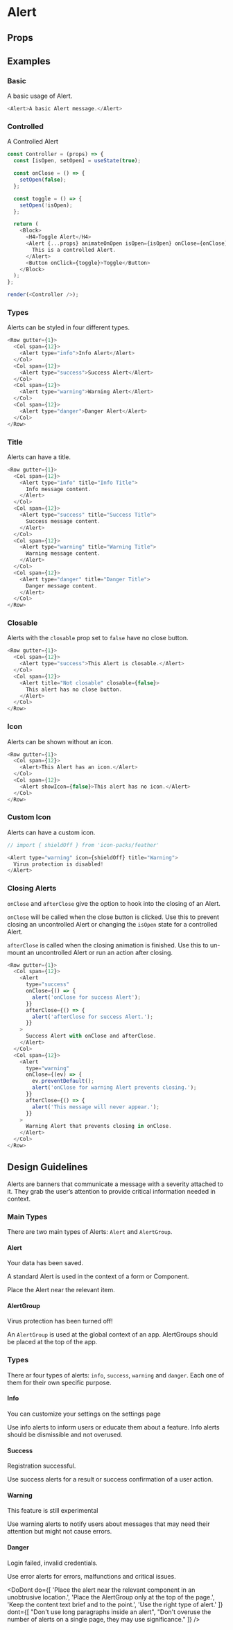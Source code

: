 
<Meta title="Alert" />

# Alert

<Description of="Alert" />

## Props

<Props of="Alert" />

## Examples

### Basic

A basic usage of Alert.

```js live
<Alert>A basic Alert message.</Alert>
```

### Controlled

A Controlled Alert

```js live withRender
const Controller = (props) => {
  const [isOpen, setOpen] = useState(true);

  const onClose = () => {
    setOpen(false);
  };

  const toggle = () => {
    setOpen(!isOpen);
  };

  return (
    <Block>
      <H4>Toggle Alert</H4>
      <Alert {...props} animateOnOpen isOpen={isOpen} onClose={onClose}>
        This is a controlled Alert.
      </Alert>
      <Button onClick={toggle}>Toggle</Button>
    </Block>
  );
};

render(<Controller />);
```

### Types

Alerts can be styled in four different types.

```js live
<Row gutter={1}>
  <Col span={12}>
    <Alert type="info">Info Alert</Alert>
  </Col>
  <Col span={12}>
    <Alert type="success">Success Alert</Alert>
  </Col>
  <Col span={12}>
    <Alert type="warning">Warning Alert</Alert>
  </Col>
  <Col span={12}>
    <Alert type="danger">Danger Alert</Alert>
  </Col>
</Row>
```

### Title

Alerts can have a title.

```js live
<Row gutter={1}>
  <Col span={12}>
    <Alert type="info" title="Info Title">
      Info message content.
    </Alert>
  </Col>
  <Col span={12}>
    <Alert type="success" title="Success Title">
      Success message content.
    </Alert>
  </Col>
  <Col span={12}>
    <Alert type="warning" title="Warning Title">
      Warning message content.
    </Alert>
  </Col>
  <Col span={12}>
    <Alert type="danger" title="Danger Title">
      Danger message content.
    </Alert>
  </Col>
</Row>
```

### Closable

Alerts with the `closable` prop set to `false` have no close button.

```js live
<Row gutter={1}>
  <Col span={12}>
    <Alert type="success">This Alert is closable.</Alert>
  </Col>
  <Col span={12}>
    <Alert title="Not closable" closable={false}>
      This alert has no close button.
    </Alert>
  </Col>
</Row>
```

### Icon

Alerts can be shown without an icon.

```js live
<Row gutter={1}>
  <Col span={12}>
    <Alert>This Alert has an icon.</Alert>
  </Col>
  <Col span={12}>
    <Alert showIcon={false}>This alert has no icon.</Alert>
  </Col>
</Row>
```

### Custom Icon

Alerts can have a custom icon.

```js live
// import { shieldOff } from 'icon-packs/feather'

<Alert type="warning" icon={shieldOff} title="Warning">
  Virus protection is disabled!
</Alert>
```

### Closing Alerts

`onClose` and `afterClose` give the option to hook into the closing of an Alert.

`onClose` will be called when the close button is clicked. Use this to prevent closing an uncontrolled Alert or changing the `isOpen` state for a controlled Alert.

`afterClose` is called when the closing animation is finished. Use this to un-mount an uncontrolled Alert or run an action after closing.

```js live
<Row gutter={1}>
  <Col span={12}>
    <Alert
      type="success"
      onClose={() => {
        alert('onClose for success Alert');
      }}
      afterClose={() => {
        alert('afterClose for success Alert.');
      }}
    >
      Success Alert with onClose and afterClose.
    </Alert>
  </Col>
  <Col span={12}>
    <Alert
      type="warning"
      onClose={(ev) => {
        ev.preventDefault();
        alert('onClose for warning Alert prevents closing.');
      }}
      afterClose={() => {
        alert('This message will never appear.');
      }}
    >
      Warning Alert that prevents closing in onClose.
    </Alert>
  </Col>
</Row>
```

## Design Guidelines

Alerts are banners that communicate a message with a severity attached to it. They grab the user’s attention to provide critical information needed in context.

### Main Types

There are two main types of Alerts: `Alert` and `AlertGroup`.

#### Alert

<Alert type="success">Your data has been saved.</Alert>

A standard Alert is used in the context of a form or Component.

Place the Alert near the relevant item.

#### AlertGroup

<AlertGroup>
  <Alert type="warning" icon={shieldOff}>
    Virus protection has been turned off!
  </Alert>
</AlertGroup>

An `AlertGroup` is used at the global context of an app. AlertGroups should be placed at the top of the app.

### Types

There ar four types of alerts: `info`, `success`, `warning` and `danger`. Each one of them for their own specific purpose.

#### Info

<Alert type="info">You can customize your settings on the settings page</Alert>

Use info alerts to inform users or educate them about a feature. Info alerts should be dismissible and not overused.

#### Success

<Alert type="success">Registration successful.</Alert>

Use success alerts for a result or success confirmation of a user action.

#### Warning

<Alert type="warning">This feature is still experimental</Alert>

Use warning alerts to notify users about messages that may need their attention but might not cause errors.

#### Danger

<Alert type="danger">Login failed, invalid credentials.</Alert>

Use error alerts for errors, malfunctions and critical issues.

<DoDont
  do={[
    'Place the alert near the relevant component in an unobtrusive location.',
    'Place the AlertGroup only at the top of the page.',
    'Keep the content text brief and to the point.',
    'Use the right type of alert.'
  ]}
  dont={[
    "Don't use long paragraphs inside an alert",
    "Don't overuse the number of alerts on a single page, they may use significance."
  ]}
/>
